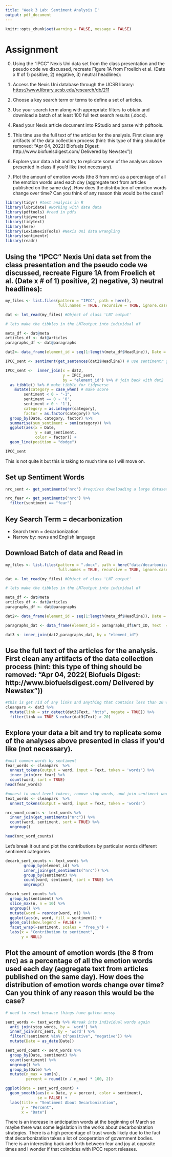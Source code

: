 ```yaml
---
title: 'Week 3 Lab: Sentiment Analysis I'
output: pdf_document
---
```


```r
knitr::opts_chunk$set(warning = FALSE, message = FALSE)

```

# Assignment

0. Using the “IPCC” Nexis Uni data set from the class presentation and the pseudo code we discussed, recreate Figure 1A from Froelich et al. (Date x # of 1) positive, 2) negative, 3) neutral headlines):

1.  Access the Nexis Uni database through the UCSB library: <https://www.library.ucsb.edu/research/db/211>

2.  Choose a key search term or terms to define a set of articles. 

3.  Use your search term along with appropriate filters to obtain and download a batch of at least 100 full text search results (.docx).  

4.  Read your Nexis article document into RStudio and parse with pdftools.

5.  This time use the full text of the articles for the analysis.  First clean any artifacts of the data collection process (hint: this type of thing should be removed: "Apr 04, 2022( Biofuels Digest: http://www.biofuelsdigest.com/ Delivered by Newstex"))

6.  Explore your data a bit and try to replicate some of the analyses above presented in class if you'd like (not necessary).  

7. Plot the amount of emotion words (the 8 from nrc) as a percentage of all the emotion words used each day (aggregate text from articles published on the same day).  How does the distribution of emotion words change over time?  Can you think of any reason this would be the case?

```r
library(tidyr) #text analysis in R
library(lubridate) #working with date data
library(pdftools) #read in pdfs
library(tidyverse)
library(tidytext)
library(here)
library(LexisNexisTools) #Nexis Uni data wrangling
library(sentimentr)
library(readr)
```
## Using the “IPCC” Nexis Uni data set from the class presentation and the pseudo code we discussed, recreate Figure 1A from Froelich et al. (Date x # of 1) positive, 2) negative, 3) neutral headlines):

```r
my_files <- list.files(pattern = "IPCC", path = here(),
                       full.names = TRUE, recursive = TRUE, ignore.case = TRUE)

dat <- lnt_read(my_files) #Object of class 'LNT output'

# lets make the tibbles in the LNToutput into individual df

meta_df <- dat@meta
articles_df <- dat@articles
paragraphs_df <- dat@paragraphs

dat2<- data_frame(element_id = seq(1:length(meta_df$Headline)), Date = meta_df$Date, Headline = meta_df$Headline)

```

```r
IPCC_sent <- sentiment(get_sentences(dat2$Headline)) # use sentimentr get sentiment of each headline

IPCC_sent <-  inner_join(x = dat2, 
                         y = IPCC_sent,
                         by = "element_id") %>% # join back with dat2
  as_tibble() %>% # make tibble for tidyverse
    mutate(category = case_when( # make score
        sentiment < 0 ~ "-1", 
        sentiment == 0 ~ '0', 
        sentiment > 0 ~ '1'),
        category = as.integer(category),
        factor = as.factor(category)) %>% 
  group_by(Date, category, factor) %>%
  summarise(sum_sentiment = sum(category)) %>% 
  ggplot(aes(x = Date,
             y = sum_sentiment,
             color = factor)) +
  geom_line(position = "dodge")

IPCC_sent
```
This is not quite it but this is taking to much time so I will move on.

## Set up Sentiment Words
```r

nrc_sent <- get_sentiments('nrc') #requires downloading a large dataset via prompt

nrc_fear <- get_sentiments("nrc") %>% 
  filter(sentiment == "fear")
```

## Key Search Term = decarbonization

- Search term = decarbonization
- Narrow by: news and English language

## Download Batch of data and Read in

```r
my_files <- list.files(pattern = ".docx", path = here("data/decarbonization/"),
                       full.names = TRUE, recursive = TRUE, ignore.case = TRUE)

dat <- lnt_read(my_files) #Object of class 'LNT output'

# lets make the tibbles in the LNToutput into individual df

meta_df <- dat@meta
articles_df <- dat@articles
paragraphs_df <- dat@paragraphs

dat2<- data_frame(element_id = seq(1:length(meta_df$Headline)), Date = meta_df$Date, Headline = meta_df$Headline)

paragraphs_dat <- data_frame(element_id = paragraphs_df$Art_ID, Text  = paragraphs_df$Paragraph)

dat3 <- inner_join(dat2,paragraphs_dat, by = "element_id")

```

## Use the full text of the articles for the analysis.  First clean any artifacts of the data collection process (hint: this type of thing should be removed: "Apr 04, 2022( Biofuels Digest: http://www.biofuelsdigest.com/ Delivered by Newstex"))

```r
#this is get rid of any links and anything that contains less than 20 words
cleanpars <- dat3 %>%
  mutate(link = str_detect(dat3$Text, "http", negate = TRUE)) %>%
  filter(link == TRUE & nchar(dat3$Text) > 20)
```


## Explore your data a bit and try to replicate some of the analyses above presented in class if you'd like (not necessary).  

```r
#most common words by sentiment
fear_words <- cleanpars  %>%
  unnest_tokens(output = word, input = Text, token = 'words') %>%
  inner_join(nrc_fear) %>%
  count(word, sort = TRUE)
head(fear_words)
```

```r
#unnest to word-level tokens, remove stop words, and join sentiment words
text_words <- cleanpars  %>%
  unnest_tokens(output = word, input = Text, token = 'words')

nrc_word_counts <- text_words %>%
  inner_join(get_sentiments("nrc")) %>%
  count(word, sentiment, sort = TRUE) %>%
  ungroup()

head(nrc_word_counts)
```

Let's break it out and plot the contributions by particular words different sentiment categories
```r
decarb_sent_counts <- text_words %>%
        group_by(element_id) %>%
        inner_join(get_sentiments("nrc")) %>%
        group_by(sentiment) %>%
        count(word, sentiment, sort = TRUE) %>%
        ungroup() 

decarb_sent_counts %>%
  group_by(sentiment) %>%
  slice_max(n, n = 10) %>% 
  ungroup() %>%
  mutate(word = reorder(word, n)) %>%
  ggplot(aes(n, word, fill = sentiment)) +
  geom_col(show.legend = FALSE) +
  facet_wrap(~sentiment, scales = "free_y") +
  labs(x = "Contribution to sentiment",
       y = NULL)
```

## Plot the amount of emotion words (the 8 from nrc) as a percentage of all the emotion words used each day (aggregate text from articles published on the same day).  How does the distribution of emotion words change over time?  Can you think of any reason this would be the case?
```r
# need to reset because things have gotten messy

sent_words <- text_words %>% #break into individual words again
  anti_join(stop_words, by = 'word') %>%
  inner_join(nrc_sent, by = 'word') %>%
  filter(!sentiment %in% c("positive", "negative")) %>%
  mutate(Date = as_date(Date))

sent_word_count <- sent_words %>%
  group_by(Date, sentiment) %>%
  count(sentiment) %>%
  ungroup() %>%
  group_by(Date) %>%
  mutate(n_max = sum(n),
         percent = round((n / n_max) * 100, 2))
```

```r
ggplot(data = sent_word_count) +
  geom_smooth(aes(x = Date, y = percent, color = sentiment),
              se = FALSE) +
  labs(title = "Sentiment About Decarbonization",
       y = "Percent",
       x = "Date") 
```

There is an increase in anticipation words at the beginning of March so maybe there was some legislation in the works about decarbonization strategies. There is a high percentage of trust words likely due to the fact that decarbonization takes a lot of cooperation of government bodies. There is an interesting back and forth between fear and joy at opposite times and I wonder if that coincides with IPCC report releases.

